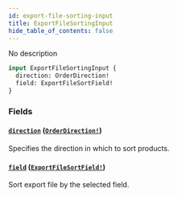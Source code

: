 ```yaml
---
id: export-file-sorting-input
title: ExportFileSortingInput
hide_table_of_contents: false
---
```


No description

```graphql
input ExportFileSortingInput {
  direction: OrderDirection!
  field: ExportFileSortField!
}
```

### Fields

#### [`direction`](#) ([`OrderDirection!`](../../../developer/api-reference/enums/order-direction))

Specifies the direction in which to sort products.

#### [`field`](#) ([`ExportFileSortField!`](../../../developer/api-reference/enums/export-file-sort-field))

Sort export file by the selected field.
